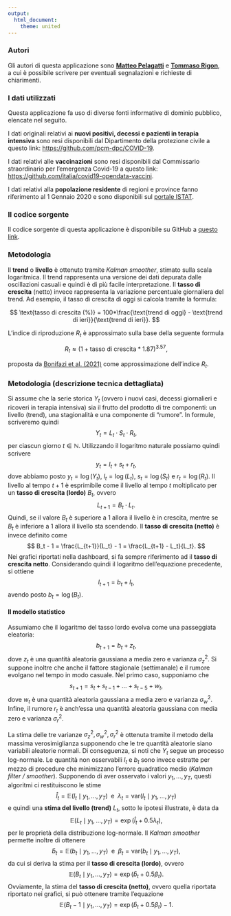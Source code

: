 ```yaml
---
output: 
  html_document: 
    theme: united
---
```


### Autori

Gli autori di questa applicazione sono <a href='https://www.unimib.it/matteo-maria-pelagatti'><b>Matteo Pelagatti</b></a> e <a href='https://tommasorigon.github.io'><b>Tommaso Rigon</b></a>, a cui è possibile scrivere per eventuali segnalazioni e richieste di chiarimenti.

### I dati utilizzati

Questa applicazione fa uso di diverse fonti informative di dominio pubblico, elencate nel seguito. 

I dati originali relativi ai **nuovi positivi, decessi e pazienti in terapia intensiva** sono resi disponibili dal Dipartimento della protezione civile a questo link: [https://github.com/pcm-dpc/COVID-19](https://github.com/pcm-dpc/COVID-19). 

I dati relativi alle **vaccinazioni** sono resi disponibili dal Commissario straordinario per l'emergenza Covid-19 a questo link: <a href='https://github.com/italia/covid19-opendata-vaccini'>https://github.com/italia/covid19-opendata-vaccini</a>. 

I dati relativi alla **popolazione residente** di regioni e province fanno riferimento al 1 Gennaio 2020 e sono disponibili sul [portale ISTAT](http://dati.istat.it/Index.aspx?QueryId=42869).


### Il codice sorgente

Il codice sorgente di questa applicazione è disponibile su GitHub a [questo link](https://github.com/tommasorigon/covid19).

### Metodologia

Il **trend** o **livello** è ottenuto tramite *Kalman smoother*, stimato sulla scala logaritmica. Il trend rappresenta una versione dei dati depurata dalle oscillazioni casuali e quindi è di più facile interpretazione. 
Il **tasso di crescita** (netto) invece rappresenta la variazione percentuale giornaliera del trend. Ad esempio, il tasso di crescita di oggi si calcola tramite la formula: 

$$
\text{tasso di crescita (%)} = 100*\frac{\text{trend di oggi} - \text{trend di ieri}}{\text{trend di ieri}}.
$$

L'indice di riproduzione $R_t$ è approssimato sulla base della seguente formula

$$
R_t \approx  (1 + \text{tasso di crescita}  *  1.87)^{3.57},
$$

proposta da [Bonifazi et al. (2021)](https://europepmc.org/backend/ptpmcrender.fcgi?accid=PMC8036245&blobtype=pdf) come approssimazione dell'indice $R_t$. 

### Metodologia (descrizione tecnica dettagliata)

Si assume che la serie storica $Y_t$ (ovvero i nuovi casi, decessi giornalieri e ricoveri in terapia intensiva) sia il frutto del prodotto di tre componenti: un livello (trend), una stagionalità e una componente di "rumore". In formule, scriveremo quindi
$$
  Y_t = L_t \cdot S_t \cdot R_t,
$$
per ciascun giorno $t \in \mathbb{N}$. Utilizzando il logaritmo naturale possiamo quindi scrivere
$$
  y_t = l_t + s_t + r_t,
$$
dove abbiamo posto $y_t = \log(Y_t)$, $l_t = \log(L_t)$, $s_t = \log(S_t)$ e $r_t = \log(R_t)$. Il livello al tempo $t+1$ è esprimibile come il livello al tempo $t$ moltiplicato per un **tasso di crescita (lordo)** $B_t$, ovvero
$$
  L_{t+1} = B_t \cdot L_{t}.
$$
Quindi, se il valore $B_t$ è superiore a 1 allora il livello è in crescita, mentre se $B_t$ è inferiore a 1 allora il livello sta scendendo. Il **tasso di crescita (netto)** è invece definito come 
$$
  B_t - 1 = \frac{L_{t+1}}{L_t} - 1 = \frac{L_{t+1} - L_t}{L_t}.
$$
Nei grafici riportati nella dashboard, si fa sempre riferimento ad il **tasso di crescita netto**. Considerando quindi il logaritmo dell'equazione precedente, si ottiene
$$
  l_{t+1} = b_t + l_t,
$$
avendo posto $b_t = \log(B_t)$. 
<!-- Si noti che in un intorno di 1, per la linearità del logaritmo si ha che $b_t \approx B_t - 1$. Nei grafici riportati nella dashboard, faremo riferimento al tasso di crescita netto $b_t$.  -->

#### Il modello statistico

Assumiamo che il logaritmo del tasso lordo evolva come una passeggiata eleatoria:
$$
  b_{t+1} = b_t + z_t,
$$
dove $z_t$ è una quantità aleatoria gaussiana a media zero e varianza $\sigma_z^2$. Si suppone inoltre che anche il fattore stagionale (settimanale) e il rumore evolgano nel tempo in modo casuale. Nel primo caso, supponiamo che
$$
  s_{t+1} = s_{t} + s_{t-1} + \ldots + s_{t-5} + w_t,
$$
dove $w_t$ è una quantità aleatoria gaussiana a media zero e varianza $\sigma_w^2$. Infine, il rumore $r_t$ è anch'essa una quantità aleatoria gaussiana con media zero e varianza $\sigma_r^2$.

La stima delle tre varianze $\sigma^2_z, \sigma^2_w, \sigma^2_r$ è ottenuta tramite il metodo della massima verosimiglianza supponendo che le tre quantità aleatorie siano variabili aleatorie normali. Di conseguenza, si noti che $Y_t$ segue un processo log-normale. Le quantità non osservabili $l_t$ e $b_t$ sono invece estratte per mezzo di procedure che minimizzano l'errore quadratico medio (*Kalman filter / smoother*). Supponendo di aver osservato i valori $y_1,\dots,y_T$, questi algoritmi ci restituiscono le stime
$$
  \hat{l}_t = \mathbb{E}\left( l_t \mid y_1,\dots,y_T \right) \;\text{ e }\;
  \lambda_t = \text{var}\left( l_t \mid y_1,\dots,y_T \right)
$$
e quindi una **stima del livello (trend)** $L_t$, sotto le ipotesi illustrate, è data da
$$
  \mathbb{E}\left( L_t \mid y_1,\dots,y_T \right) = \exp(\hat{l}_t + 0.5\lambda_t),
$$
per le proprietà della distribuzione log-normale. Il *Kalman smoother* permette inoltre di ottenere
$$
  \hat{b}_t = \mathbb{E}\left( b_t \mid y_1,\dots,y_T \right) \;\text{ e }\;
  \beta_t = \text{var}\left( b_t \mid y_1,\dots,y_T \right),
$$
da cui si deriva la stima per il **tasso di crescita (lordo)**, ovvero
$$
  \mathbb{E}\left( B_t \mid y_1,\dots,y_T \right) = \exp(\hat{b}_t + 0.5\beta_t).
$$
Ovviamente, la stima del **tasso di crescita (netto)**, ovvero quella riportata riportato nei grafici, si può ottenere tramite l'equazione
$$
\mathbb{E}\left( B_t - 1 \mid y_1,\dots,y_T \right) =  \exp(\hat{b}_t + 0.5\beta_t) - 1.
$$